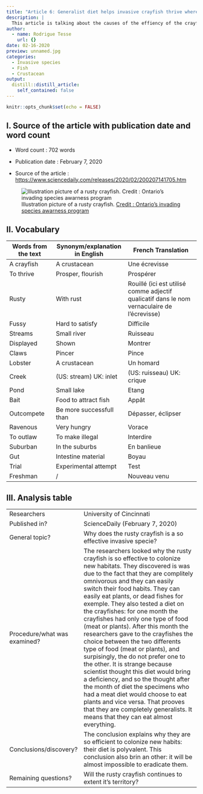 ```yaml
---
title: "Article 6: Generalist diet helps invasive crayfish thrive where it's introduced"
description: |
  This article is talking about the causes of the effiency of the crayfish colonization.
author:
  - name: Rodrigue Tesse
    url: {}
date: 02-16-2020
preview: unnamed.jpg
categories:
  - Invasive species
  - Fish
  - Crustacean
output:
  distill::distill_article:
    self_contained: false
---
```


```r
knitr::opts_chunk$set(echo = FALSE)
```

## I. Source of the article with publication date and word count

* Word count : 702 words

* Publication date : February 7, 2020

* Source of the article : <https://www.sciencedaily.com/releases/2020/02/200207141705.htm>

![Illustration picture of a rusty crayfish. [Credit : Ontario's invading species awarness program](http://www.invadingspecies.com/rusty-crayfish/)](unnamed.jpg)

## II. Vocabulary 

| Words from the text | Synonym/explanation in English | French Translation           |
| ------------------- | ------------------------------ |------------------------------|
| A crayfish | A crustacean | Une écrevisse |
| To thrive | Prosper, flourish | Prospérer |
| Rusty | With rust | Rouillé (ici est utilisé comme adjectif qualicatif dans le nom vernaculaire de l'écrevisse) |
| Fussy | Hard to satisfy | Difficile |
| Streams | Small river | Ruisseau |
| Displayed | Shown | Montrer |
| Claws | Pincer | Pince |
| Lobster | A crustacean | Un homard |
| Creek | (US: stream) UK: inlet | (US: ruisseau) UK: crique |
| Pond | Small lake | Etang |
| Bait | Food to attract fish | Appât |
| Outcompete | Be more successfull than | Dépasser, éclipser |
| Ravenous | Very hungry | Vorace |
| To outlaw | To make illegal | Interdire |
| Suburban | In the suburbs | En banlieue |
| Gut | Intestine material | Boyau |
| Trial | Experimental attempt | Test |
| Freshman | / | Nouveau venu|


## III. Analysis table 

|                              |                                                                     |
| ---------------------------- | ------------------------------------------------------------------- |
| Researchers                  | University of Cincinnati |
| Published in?                | ScienceDaily (February 7, 2020) |
| General topic?               | Why does the rusty crayfish is a so effective invasive specie?  |
| Procedure/what was examined? | The researchers looked why the rusty crayfish is so effective to colonize new habitats. They discovered is was due to the fact that they are complitely omnivorous and they can easily switch their food habits. They can easily eat plants, or dead fishes for exemple. They also tested a diet on the crayfishes: for one month the crayfishes had only one type of food (meat or plants). After this month the researchers gave to the crayfishes the choice between the two differents type of food (meat or plants), and surpisingly, the do not prefer one to the other. It is strange because scientist thought this diet would bring a deficiency, and so the thought after the month of diet the specimens who had a meat diet would choose to eat plants and vice versa. That prooves that they are completely generalists. It means that they can eat almost everything. |
| Conclusions/discovery?       | The conclusion explains why they are so efficient to colonize new habits: their diet is polyvalent. This conclusion also brin an other: it will be almost impossible to eradicate them.|
| Remaining questions?         | Will the rusty crayfish continues to extent it's territory?  |




